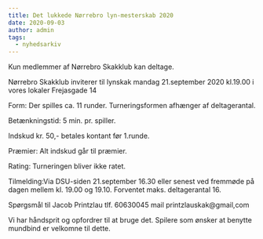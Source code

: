 ```yaml
---
title: Det lukkede Nørrebro lyn-mesterskab 2020
date: 2020-09-03
author: admin
tags:
  - nyhedsarkiv
---
```


Kun medlemmer af Nørrebro Skakklub kan deltage.

Nørrebro Skakklub inviterer til lynskak mandag 21.september 2020 kl.19.00 i vores lokaler Frejasgade 14

Form: Der spilles ca. 11 runder. Turneringsformen afhænger af deltagerantal.

Betænkningstid: 5 min. pr. spiller.

Indskud kr. 50,- betales kontant før 1.runde.

Præmier: Alt indskud går til præmier.

Rating: Turneringen bliver ikke ratet.

Tilmelding:Via DSU-siden 21.september 16.30 eller senest ved fremmøde på dagen mellem kl. 19.00 og 19.10. 
Forventet maks. deltagerantal 16.

Spørgsmål til Jacob Printzlau tlf. 60630045 mail printzlauskak@gmail,com

Vi har håndsprit og opfordrer til at bruge det. Spilere som ønsker at benytte mundbind er velkomne til dette.
